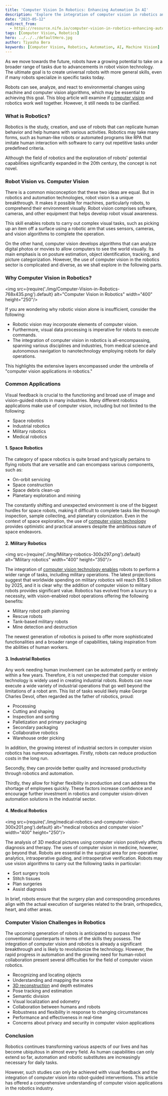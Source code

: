 ```yaml
---
title: 'Computer Vision In Robotics: Enhancing Automation In AI'
description: 'Explore the integration of computer vision in robotics and its impact on automation and AI. Understand the differences between robot vision and computer vision, and discover their applications in various industries.'
date: "2023-05-12"
redirect_from: 
  - https://resource.nife.io/computer-vision-in-robotics-enhancing-automation-in-ai/
tags: [Computer Vision, Robotics]
hero: ../../../defaultHero.jpg
author: Tiyasha Bera
keywords: [Computer Vision, Robotics, Automation, AI, Machine Vision]
---
```


As we move towards the future, robots have a growing potential to take on a broader range of tasks due to advancements in robot vision technology. The ultimate goal is to create universal robots with more general skills, even if many robots specialize in specific tasks today.

Robots can see, analyze, and react to environmental changes using machine and computer vision algorithms, which may be essential to achieving this goal. This blog article will examine if [computer vision](/blog/computer-vision-advancement-and-enhancements-for-deployments-and-scale/) and robotics work well together. However, it still needs to be clarified.

### **What is Robotics?**

Robotics is the study, creation, and use of robots that can replicate human behavior and help humans with various activities. Robotics may take many forms, such as human-like robots or automated programs like RPA that imitate human interaction with software to carry out repetitive tasks under predefined criteria.

Although the field of robotics and the exploration of robots' potential capabilities significantly expanded in the 20th century, the concept is not novel.

### **Robot Vision vs. Computer Vision**

There is a common misconception that these two ideas are equal. But in robotics and automation technologies, robot vision is a unique breakthrough. It makes it possible for machines, particularly robots, to comprehend their environment visually. Robot vision comprises software, cameras, and other equipment that helps develop robot visual awareness.

This skill enables robots to carry out complex visual tasks, such as picking up an item off a surface using a robotic arm that uses sensors, cameras, and vision algorithms to complete the operation.

On the other hand, computer vision develops algorithms that can analyze digital photos or movies to allow computers to see the world visually. Its main emphasis is on posture estimation, object identification, tracking, and picture categorization. However, the use of computer vision in the robotics sector is complicated and diverse, as we shall explore in the following parts.

### **Why Computer Vision in Robotics?**

<img src={require('./img/Computer-Vision-in-Robotics-768x435.png').default} alt="Computer Vision in Robotics" width="400" height="250"/>
<br/>



If you are wondering why robotic vision alone is insufficient, consider the following:

- Robotic vision may incorporate elements of computer vision.
- Furthermore, visual data processing is imperative for robots to execute commands.
- The integration of computer vision in robotics is all-encompassing, spanning various disciplines and industries, from medical science and autonomous navigation to nanotechnology employing robots for daily operations.

This highlights the extensive layers encompassed under the umbrella of "computer vision applications in robotics."

### **Common Applications**

Visual feedback is crucial to the functioning and broad use of image and vision-guided robots in many industries. Many different robotics applications make use of computer vision, including but not limited to the following:

- Space robotics
- Industrial robotics
- Military robotics
- Medical robotics

#### **1. Space Robotics**

The category of space robotics is quite broad and typically pertains to flying robots that are versatile and can encompass various components, such as:

- On-orbit servicing
- Space construction
- Space debris clean-up
- Planetary exploration and mining

The constantly shifting and unexpected environment is one of the biggest hurdles for space robots, making it difficult to complete tasks like thorough inspection, sample collecting, and planetary colonization. Even in the context of space exploration, the use of [computer vision technology](/blog/what-is-edge-to-cloud-cloud-computing-security/) provides optimistic and practical answers despite the ambitious nature of space endeavors.

#### **2. Military Robotics**

<img src={require('./img/Military-robotics-300x297.png').default} alt="Military robotics" width="400" height="350"/>
<br/>



The integration of [computer vision technology enables](/blog/cloud-based-computer-vision-enabling-scalability-and-flexibility/) robots to perform a wider range of tasks, including military operations. The latest projections suggest that worldwide spending on military robotics will reach \$16.5 billion by 2025, and it is clear why: the addition of computer vision to military robots provides significant value. Robotics has evolved from a luxury to a necessity, with vision-enabled robot operations offering the following benefits:

- Military robot path planning
- Rescue robots
- Tank-based military robots
- Mine detection and destruction

The newest generation of robotics is poised to offer more sophisticated functionalities and a broader range of capabilities, taking inspiration from the abilities of human workers.

#### **3. Industrial Robotics**

Any work needing human involvement can be automated partly or entirely within a few years. Therefore, it is not unexpected that computer vision technology is widely used in creating industrial robots. Robots can now execute a wide variety of industrial operations that go well beyond the limitations of a robot arm. This list of tasks would likely make George Charles Devol, often regarded as the father of robotics, proud:

- Processing
- Cutting and shaping
- Inspection and sorting
- Palletization and primary packaging
- Secondary packaging
- Collaborative robotics
- Warehouse order picking

In addition, the growing interest of industrial sectors in computer vision robotics has numerous advantages. Firstly, robots can reduce production costs in the long run.

Secondly, they can provide better quality and increased productivity through robotics and automation.

Thirdly, they allow for higher flexibility in production and can address the shortage of employees quickly. These factors increase confidence and encourage further investment in robotics and computer vision-driven automation solutions in the industrial sector.

#### **4. Medical Robotics**

<img src={require('./img/medical-robotics-and-computer-vision-300x201.png').default} alt="medical robotics and computer vision" width="400" height="250"/>
<br/>



The analysis of 3D medical pictures using computer vision positively affects diagnosis and therapy. The uses of computer vision in medicine, however, go beyond that. Robots are essential in the surgical area for pre-operative analytics, intraoperative guiding, and intraoperative verification. Robots may use vision algorithms to carry out the following tasks in particular:

- Sort surgery tools
- Stitch tissues
- Plan surgeries
- Assist diagnosis

In brief, robots ensure that the surgery plan and corresponding procedures align with the actual execution of surgeries related to the brain, orthopedics, heart, and other areas.

### **Computer Vision Challenges in Robotics**

The upcoming generation of robots is anticipated to surpass their conventional counterparts in terms of the skills they possess. The integration of computer vision and robotics is already a significant breakthrough and is likely to revolutionize the technology. However, the rapid progress in automation and the growing need for human-robot collaboration present several difficulties for the field of computer vision robotics.

- Recognizing and locating objects
- Understanding and mapping the scene
- [3D reconstruction](https://en.wikipedia.org/wiki/3D_reconstruction#:~:text=In%20computer%20vision%20and%20computer,rigid%20or%20spatio%2Dtemporal%20reconstruction.) and depth estimates
- Pose tracking and estimation
- Semantic division
- Visual localization and odometry
- Collaboration between humans and robots
- Robustness and flexibility in response to changing circumstances
- Performance and effectiveness in real-time
- Concerns about privacy and security in computer vision applications

### **Conclusion**

Robotics continues transforming various aspects of our lives and has become ubiquitous in almost every field. As human capabilities can only extend so far, automation and robotic substitutes are increasingly necessary for daily tasks.

However, such studies can only be achieved with visual feedback and the integration of computer vision into robot-guided interventions. This article has offered a comprehensive understanding of computer vision applications in the robotics industry.
